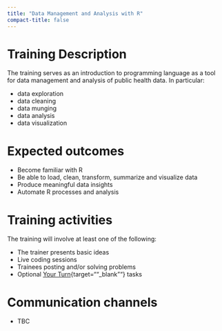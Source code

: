 ```yaml
---
title: "Data Management and Analysis with R"
compact-title: false
---
```


# Training Description

The training serves as an introduction to \textbf{R} programming language as a tool for data management and analysis of public health data. In particular: 

- data exploration
- data cleaning
- data munging 
- data analysis 
- data visualization

# Expected outcomes

- Become familiar with R 
- Be able to load, clean, transform, summarize and visualize data
- Produce meaningful data insights
- Automate R processes and analysis

# Training activities

The training will involve at least one of the following:

- The trainer presents basic ideas
- Live coding sessions
- Trainees posting and/or solving problems
- Optional [Your Turn](your_turn.html){target=""_blank""} tasks 

# Communication channels

- TBC
